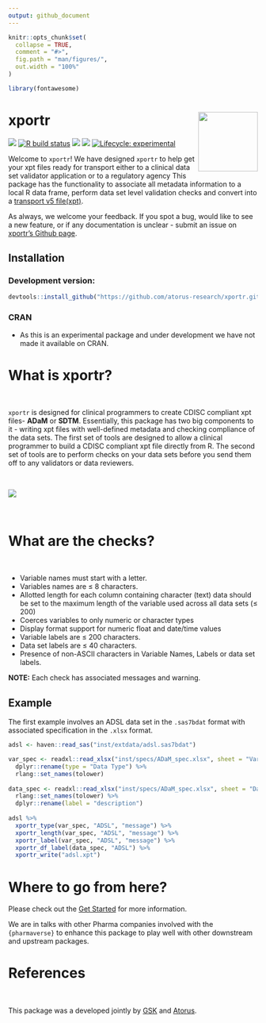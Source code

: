 ```yaml
---
output: github_document
---
```


<!-- README.md is generated from README.Rmd. Please edit that file -->

```r
knitr::opts_chunk$set(
  collapse = TRUE,
  comment = "#>",
  fig.path = "man/figures/",
  out.width = "100%"
)

library(fontawesome)
```


# xportr <img src="man/figures/logo.png" align="right" alt="" width="120" />

<!-- badges: start -->
[<img src="https://img.shields.io/badge/Slack-RValidationHub-blue?style=flat&logo=slack">](https://RValidationHub.slack.com)
[![R build status](https://github.com/atorus-research/xportr/workflows/R-CMD-check/badge.svg)](https://github.com/atorus-research/xportr/actions?workflow=R-CMD-check)
[<img src="https://img.shields.io/codecov/c/github/atorus-research/xportr">](https://codecov.io/gh/atorus-research/xportr)
[<img src="https://img.shields.io/badge/License-MIT-blue.svg">](https://github.com/atorus-research/xportr/blob/master/LICENSE)
[![Lifecycle: experimental](https://img.shields.io/badge/lifecycle-experimental-orange.svg)](https://lifecycle.r-lib.org/articles/stages.html#experimental-1)
<!-- badges: end -->

  
Welcome to `xportr`! We have designed `xportr` to help get your xpt
files ready for transport either to a clinical data set validator application or to
a regulatory agency This package has the functionality to associate
all metadata information to a local R data frame, perform data set level
validation checks and convert into a [transport v5 file(xpt)](https://documentation.sas.com/doc/en/pgmsascdc/9.4_3.5/movefile/n1xbwdre0giahfn11c99yjkpi2yb.htm).

As always, we welcome your feedback. If you spot a bug, would like to
see a new feature, or if any documentation is unclear - submit an issue
on [xportr's Github page](https://github.com/atorus-research/xportr/issues). 

## Installation

### Development version:
```r
devtools::install_github("https://github.com/atorus-research/xportr.git")
```

### CRAN

* As this is an experimental package and under development we have not made it available on CRAN.

# What is xportr?

<br>

`xportr` is designed for clinical programmers to create CDISC compliant
xpt files- **ADaM** or **SDTM**. Essentially, this package has two big
components to it - writing xpt files with well-defined metadata and checking
compliance of the data sets. The first set of tools are designed to
allow a clinical programmer to build a CDISC compliant xpt file directly from R.
The second set of tools are to perform checks on your data
sets before you send them off to any validators or data reviewers.

<br>

<img src="man/figures/design_flow.png">

<br>

# What are the checks?

<br>

- Variable names must start with a letter.
- Variables names are ≤ 8 characters.
- Allotted length for each column containing character (text) data
should be set to the maximum length of the variable used across all
data sets (≤ 200)
- Coerces variables to only numeric or character types
- Display format support for numeric float and date/time values
- Variable labels are ≤ 200 characters. 
- Data set labels are ≤ 40 characters.
- Presence of non-ASCII characters in Variable Names, Labels or data set labels.


**NOTE:** Each check has associated messages and warning.

## Example

The first example involves an ADSL data set in the `.sas7bdat` format with associated specification in the `.xlsx` format.  

```r
adsl <- haven::read_sas("inst/extdata/adsl.sas7bdat")

var_spec <- readxl::read_xlsx("inst/specs/ADaM_spec.xlsx", sheet = "Variables") %>%
  dplyr::rename(type = "Data Type") %>%
  rlang::set_names(tolower)
  
data_spec <- readxl::read_xlsx("inst/specs/ADaM_spec.xlsx", sheet = "Datasets") %>%
  rlang::set_names(tolower) %>%
  dplyr::rename(label = "description")
  
adsl %>%
  xportr_type(var_spec, "ADSL", "message") %>%
  xportr_length(var_spec, "ADSL", "message") %>%
  xportr_label(var_spec, "ADSL", "message") %>%
  xportr_df_label(data_spec, "ADSL") %>%
  xportr_write("adsl.xpt")
```


# Where to go from here?

Please check out the [Get Started](https://atorus-research.github.io/xportr/articles/xportr.html) for more information.

We are in talks with other Pharma companies involved with the `{pharmaverse}` to enhance this package to play well with other downstream and upstream packages.  

# References

<br>

This package was a developed jointly by [GSK](https://us.gsk.com/en-us/home/) and [Atorus](https://www.atorusresearch.com/).
